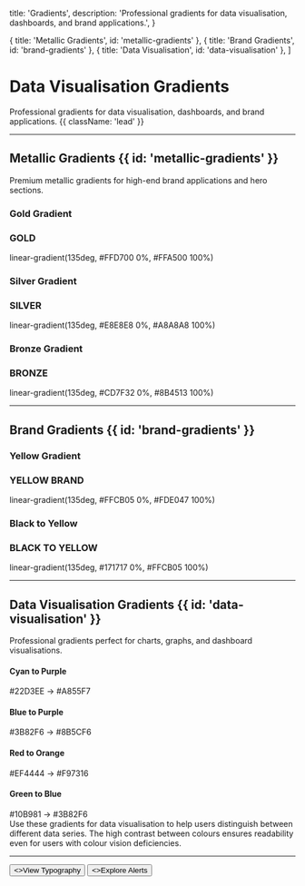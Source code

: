   title: 'Gradients',
  description:
    'Professional gradients for data visualisation, dashboards, and brand applications.',
}

  { title: 'Metallic Gradients', id: 'metallic-gradients' },
  { title: 'Brand Gradients', id: 'brand-gradients' },
  { title: 'Data Visualisation', id: 'data-visualisation' },
]

# Data Visualisation Gradients

Professional gradients for data visualisation, dashboards, and brand applications. {{ className: 'lead' }}

---

## Metallic Gradients {{ id: 'metallic-gradients' }}

Premium metallic gradients for high-end brand applications and hero sections.

### Gold Gradient

<div className="not-prose mt-6">
  <div
    className="rounded-xl p-12 text-center"
    style={{
      background: 'linear-gradient(135deg, #FFD700 0%, #FFA500 100%)',
    }}
  >
    <h3 className="text-2xl font-black text-zinc-900">GOLD</h3>
    <div className="mt-2 font-mono text-sm text-zinc-900">
      linear-gradient(135deg, #FFD700 0%, #FFA500 100%)
    </div>
  </div>
</div>

### Silver Gradient

<div className="not-prose mt-6">
  <div
    className="rounded-xl p-12 text-center"
    style={{
      background: 'linear-gradient(135deg, #E8E8E8 0%, #A8A8A8 100%)',
    }}
  >
    <h3 className="text-2xl font-black text-zinc-900">SILVER</h3>
    <div className="mt-2 font-mono text-sm text-zinc-900">
      linear-gradient(135deg, #E8E8E8 0%, #A8A8A8 100%)
    </div>
  </div>
</div>

### Bronze Gradient

<div className="not-prose mt-6">
  <div
    className="rounded-xl p-12 text-center"
    style={{
      background: 'linear-gradient(135deg, #CD7F32 0%, #8B4513 100%)',
    }}
  >
    <h3 className="text-2xl font-black text-white">BRONZE</h3>
    <div className="mt-2 font-mono text-sm text-white">
      linear-gradient(135deg, #CD7F32 0%, #8B4513 100%)
    </div>
  </div>
</div>

---

## Brand Gradients {{ id: 'brand-gradients' }}

### Yellow Gradient

<div className="not-prose mt-6">
  <div
    className="rounded-xl p-12 text-center"
    style={{
      background: 'linear-gradient(135deg, #FFCB05 0%, #FDE047 100%)',
    }}
  >
    <h3 className="text-2xl font-black text-zinc-900">YELLOW BRAND</h3>
    <div className="mt-2 font-mono text-sm text-zinc-900">
      linear-gradient(135deg, #FFCB05 0%, #FDE047 100%)
    </div>
  </div>
</div>

### Black to Yellow

<div className="not-prose mt-6">
  <div
    className="rounded-xl p-12 text-center"
    style={{
      background: 'linear-gradient(135deg, #171717 0%, #FFCB05 100%)',
    }}
  >
    <h3 className="text-2xl font-black text-white">BLACK TO YELLOW</h3>
    <div className="mt-2 font-mono text-sm text-white">
      linear-gradient(135deg, #171717 0%, #FFCB05 100%)
    </div>
  </div>
</div>

---

## Data Visualisation Gradients {{ id: 'data-visualisation' }}

Professional gradients perfect for charts, graphs, and dashboard visualisations.

<div className="not-prose mt-6 grid grid-cols-1 gap-6 sm:grid-cols-2">
  <div
    className="rounded-xl p-8 text-center"
    style={{
      background: 'linear-gradient(135deg, #22D3EE 0%, #A855F7 100%)',
    }}
  >
    <h4 className="text-lg font-bold text-white">Cyan to Purple</h4>
    <div className="mt-1 font-mono text-xs text-white/90">
      #22D3EE → #A855F7
    </div>
  </div>

  <div
    className="rounded-xl p-8 text-center"
    style={{
      background: 'linear-gradient(135deg, #3B82F6 0%, #8B5CF6 100%)',
    }}
  >
    <h4 className="text-lg font-bold text-white">Blue to Purple</h4>
    <div className="mt-1 font-mono text-xs text-white/90">
      #3B82F6 → #8B5CF6
    </div>
  </div>

  <div
    className="rounded-xl p-8 text-center"
    style={{
      background: 'linear-gradient(135deg, #EF4444 0%, #F97316 100%)',
    }}
  >
    <h4 className="text-lg font-bold text-white">Red to Orange</h4>
    <div className="mt-1 font-mono text-xs text-white/90">
      #EF4444 → #F97316
    </div>
  </div>

  <div
    className="rounded-xl p-8 text-center"
    style={{
      background: 'linear-gradient(135deg, #10B981 0%, #3B82F6 100%)',
    }}
  >
    <h4 className="text-lg font-bold text-white">Green to Blue</h4>
    <div className="mt-1 font-mono text-xs text-white/90">
      #10B981 → #3B82F6
    </div>
  </div>
</div>

<Note>
  Use these gradients for data visualisation to help users distinguish between different data series. The high contrast between colours ensures readability even for users with colour vision deficiencies.
</Note>

---

<div className="not-prose mt-12 flex gap-3">
  <Button href="/typography" arrow="right">
    <>View Typography</>
  </Button>
  <Button href="/alerts" variant="outline">
    <>Explore Alerts</>
  </Button>
</div>
